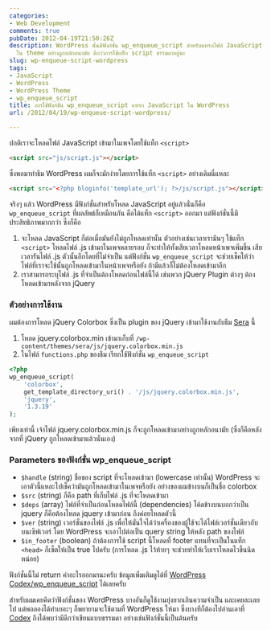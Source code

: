 ```yaml
---
categories:
- Web Development
comments: true
pubDate: 2012-04-19T21:50:26Z
description: WordPress นั้นมีฟังก์ชั่น wp_enqueue_script สำหรับแทรกไฟล์ JavaScript
  ใน theme อย่างถูกหลักอนามัย ดีกว่าการใช้แท็ก script ธรรมดาอยู่นะ
slug: wp-enqueue-script-wordpress
tags:
- JavaScript
- WordPress
- WordPress Theme
- wp_enqueue_script
title: การใช้ฟังก์ชั่น wp_enqueue_script แทรก JavaScript ใน WordPress
url: /2012/04/19/wp-enqueue-script-wordpress/

---
```


ปกติเราจะโหลดไฟล์ JavaScript เข้ามาในเพจโดยใช้แท็ก `<script>`

```html
<script src="js/script.js"></script>
```

ซึ่งพอมาทำธีม WordPress ผมก็จะมักง่ายโดยการใช้แท็ก `<script>` อย่างเดิมนี่แหละ

```html
<script src="<?php bloginfo('template_url'); ?>/js/script.js"></script>
```

จริงๆ แล้ว WordPress มีฟังก์ชั่นสำหรับโหลด JavaScript อยู่แล้วนั่นก็คือ `wp_enqueue_script` ที่ผลลัพธ์ก็เหมือนกัน คือได้แท็ก `<script>` ออกมา แต่ฟังก์ชั่นนี้มีประสิทธิภาพมากกว่า ซึ่งก็คือ

1. จะโหลด JavaScript ก็ต่อเมื่อมันยังไม่ถูกโหลดเท่านั้น ตัวอย่างเช่นเวลาเรามึนๆ ใช้แท็ก `<script>` โหลดไฟล์ .js เข้ามาในเพจหลายรอบ ก็จะทำให้ทั้งเสียเวลาโหลดหน้าเพจเพิ่มขึ้น เสียเวลารันไฟล์ .js ตัวนั้นอีกโดยที่ไม่จำเป็น แต่ฟังก์ชั่น `wp_enqueue_script` จะช่วยเช็คให้ว่าไฟล์ที่เราจะใช้นั้นถูกโหลดเข้ามาในหน้าเพจหรือยัง ถ้ามีแล้วก็ไม่ต้องโหลดเข้ามาอีก
2. เราสามารถระบุไฟล์ .js ที่จำเป็นต้องโหลดก่อนไฟล์นี้ได้ เช่นพวก jQuery Plugin ต่างๆ ต้องโหลดเข้ามาหลังจาก jQuery

### ตัวอย่างการใช้งาน

ผมต้องการโหลด jQuery Colorbox ซึ่งเป็น plugin ของ jQuery เข้ามาใช้งานกับธีม [Sera](https://github.com/armno/Sera-WordPress-Theme) นี้

1. โหลด jquery.colorbox.min เข้ามาเก็บที่ `/wp-content/themes/sera/js/jquery.colorbox.min.js`
2. ในไฟล์ `functions.php` ของธีม เรียกใช้ฟังก์ชั่น `wp_enqueue_script`

```php
<?php
wp_enqueue_script(
    'colorbox',
    get_template_directory_uri() . '/js/jquery.colorbox.min.js',
    'jquery',
    '1.3.19'
);
```

เพียงเท่านี้ เจ้าไฟล์ jquery.colorbox.min.js ก็จะถูกโหลดเข้ามาอย่างถูกหลักอนามัย (ซึ่งก็คือหลังจากที่ jQuery ถูกโหลดเข้ามาแล้วนั่นเอง)

### Parameters ของฟังก์ชั่น wp_enqueue_script

* `$handle` (string) ชื่อของ script ที่จะโหลดเข้ามา (lowercase เท่านั้น) WordPress จะเอาตัวนี้แหละไปเช็คว่ามันถูกโหลดเข้ามาในเพจหรือยัง อย่างของผมข้างบนก็เป็นชื่อ colorbox
* `$src` (string) ก็คือ path ที่เก็บไฟล์ .js ที่จะโหลดเข้ามา
* `$deps` (array) ไฟล์ที่จำเป็นก่อนโหลดไฟล์นี้ (dependencies) โค้ดข้างบนบอกว่าเป็น jquery ก็คือต้องโหลด jquery เข้ามาก่อน ถึงค่อยโหลดตัวนี้
* `$ver` (string) เวอร์ชั่นของไฟล์ .js เพื่อให้มั่นใจได้ว่าเครื่องของผู้ใช้จะได้ไฟล์เวอร์ชั่นเดียวกับบนเซิฟเวอร์ โดย WordPress จะเอาไปต่อเป็น query string ให้หลัง path ของไฟล์
* `$in_footer` (boolean) ถ้าต้องการใช้ script นี้โหลดที่ footer แทนที่จะเป็นในแท็ก `<head>` ก็เซ็ตให้เป็น true ไปครับ (การโหลด .js ไว้ท้ายๆ จะช่วยทำให้เว็บเราโหลดไวขึ้นนิดหน่อย)

ฟังก์ชั่นนี้ไม่ return ค่าอะไรออกมานะครับ ข้อมูลเพิ่มเติมดูได้ที่ [WordPress Codex/wp_enqueue_script](http://codex.wordpress.org/Function_Reference/wp_enqueue_script) ได้เลยครับ

สำหรับผมเคยคิดว่าฟังก์ชั่นของ WordPress บางอันก็ดูใช้งานยุ่งยากเกินความจำเป็น และเคยละเลยไป แต่พอลองได้ทำเยอะๆ ก็พยายามจะใช้ตามที่ WordPress ให้มา ซึ่งบางทีก็ต้องไปอ่านเอาที่ [Codex](http://codex.wordpress.org/) ถึงได้พบว่ามีดีกว่าเขียนแบบธรรมดา อย่างเช่นฟังก์ชั่นนี้เป็นต้นครับ
